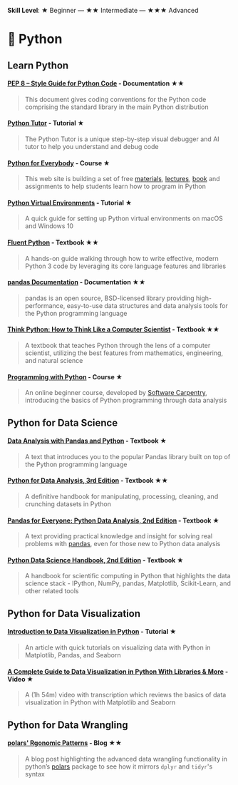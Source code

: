 **Skill Level**: ★ Beginner --- ★★ Intermediate --- ★★★ Advanced

# 🐍 Python

## Learn Python {#learn-python}

#### [**PEP 8 -- Style Guide for Python Code**](https://peps.python.org/pep-0008/) **- Documentation** ★★

> This document gives coding conventions for the Python code comprising the standard library in the main Python distribution

#### [**Python Tutor**](https://pythontutor.com/python-compiler.html#mode=edit) **- Tutorial** ★

> The Python Tutor is a unique step-by-step visual debugger and AI tutor to help you understand and debug code

#### [**Python for Everybody**](https://www.py4e.com/) **- Course ★**

> This web site is building a set of free [materials](https://www.py4e.com/lessons), [lectures](https://www.youtube.com/watch?v=UjeNA_JtXME&list=PLlRFEj9H3Oj7Bp8-DfGpfAfDBiblRfl5p&index=1), [book](https://www.py4e.com/book.php) and assignments to help students learn how to program in Python

#### [**Python Virtual Environments**](https://si506.org/guides/python_virtual_env/) **- Tutorial** ★

> A quick guide for setting up Python virtual environments on macOS and Windows 10

#### [**Fluent Python**](https://learning.oreilly.com/library/view/fluent-python-2nd/9781492056348/) **- Textbook** ★★

> A hands-on guide walking through how to write effective, modern Python 3 code by leveraging its core language features and libraries

#### [**pandas Documentation**](https://pandas.pydata.org/docs/) **- Documentation** ★★

> pandas is an open source, BSD-licensed library providing high-performance, easy-to-use data structures and data analysis tools for the Python programming language

#### [**Think Python: How to Think Like a Computer Scientist**](https://greenteapress.com/thinkpython2/thinkpython2.pdf) **- Textbook** ★★

> A textbook that teaches Python through the lens of a computer scientist, utilizing the best features from mathematics, engineering, and natural science

#### [**Programming with Python**](https://swcarpentry.github.io/python-novice-inflammation/) **- Course** ★

> An online beginner course, developed by [Software Carpentry](https://software-carpentry.org/about/), introducing the basics of Python programming through data analysis

## Python for Data Science {#py-datasci}

#### [**Data Analysis with Pandas and Python**](https://learning.oreilly.com/videos/data-analysis-with/9781788622394/) **- Textbook** ★

> A text that introduces you to the popular Pandas library built on top of the Python programming language

#### [**Python for Data Analysis, 3rd Edition**](https://learning.oreilly.com/library/view/python-for-data/9781098104023/) **- Textbook** ★★

> A definitive handbook for manipulating, processing, cleaning, and crunching datasets in Python

#### [**Pandas for Everyone: Python Data Analysis, 2nd Edition**](https://learning.oreilly.com/library/view/pandas-for-everyone/9780137891146/) **- Textbook** ★

> A text providing practical knowledge and insight for solving real problems with [pandas](https://pandas.pydata.org/docs/), even for those new to Python data analysis

#### [**Python Data Science Handbook, 2nd Edition**](https://learning.oreilly.com/library/view/python-data-science/9781098121211/) **- Textbook** ★

> A handbook for scientific computing in Python that highlights the data science stack - IPython, NumPy, pandas, Matplotlib, Scikit-Learn, and other related tools

## Python for Data Visualization

#### [**Introduction to Data Visualization in Python**](https://gilberttanner.com/blog/introduction-to-data-visualization-inpython/) **- Tutorial** ★

> An article with quick tutorials on visualizing data with Python in Matplotlib, Pandas, and Seaborn

#### [**A Complete Guide to Data Visualization in Python With Libraries & More**](https://www.simplilearn.com/tutorials/python-tutorial/data-visualization-in-python) **- Video** ★

> A (1h 54m) video with transcription which reviews the basics of data visualization in Python with Matplotlib and Seaborn

## Python for Data Wrangling

#### [**polars\' Rgonomic Patterns**](https://www.emilyriederer.com/post/py-rgo-polars/) **- Blog ★★**

> A blog post highlighting the advanced data wrangling functionality in python's [polars](https://docs.pola.rs/user-guide/) package to see how it mirrors `dplyr` and `tidyr`\'s syntax
